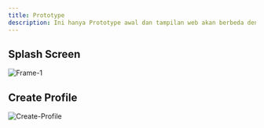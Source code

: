 ---
title: Prototype
description: Ini hanya Prototype awal dan tampilan web akan berbeda dengan prototype,dikarenakan penhembangan yang saya lakukan. 
---

## Splash Screen
![Frame-1](/images/Frame-1.jpg "Documents")

## Create Profile
![Create-Profile](/images/Create-Profile.jpg "Documents")